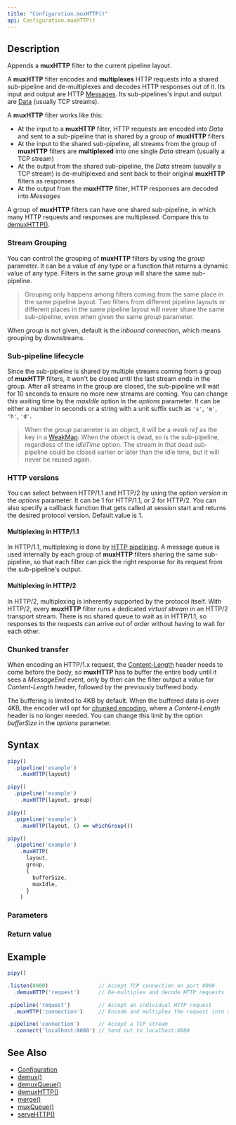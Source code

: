 ```yaml
---
title: "Configuration.muxHTTP()"
api: Configuration.muxHTTP()
---
```


## Description

Appends a **muxHTTP** filter to the current pipeline layout.

A **muxHTTP** filter encodes and **multiplexes** HTTP requests into a shared sub-pipeline and de-multiplexes and decodes HTTP responses out of it. Its input and output are HTTP [Messages](/reference/api/Message). Its sub-pipelines's input and output are [Data](/reference/api/Data) (usually TCP streams).

<FilterDiagram
  name="muxHTTP"
  input="Message"
  output="Message"
  subInput="Data"
  subOutput="Data"
  subType="mux"
/>

A **muxHTTP** filter works like this:

- At the input to a **muxHTTP** filter, HTTP requests are encoded into _Data_ and sent to a sub-pipeline that is shared by a group of **muxHTTP** filters
- At the input to the shared sub-pipeline, all streams from the group of **muxHTTP** filters are **multiplexed** into one single _Data_ stream (usually a TCP stream)
- At the output from the shared sub-pipeline, the _Data_ stream (usually a TCP stream) is de-multiplexed and sent back to their original **muxHTTP** filters as responses
- At the output from the **muxHTTP** filter, HTTP responses are decoded into _Messages_

A group of **muxHTTP** filters can have one shared sub-pipeline, in which many HTTP requests and responses are multiplexed. Compare this to [demuxHTTP()](/reference/api/Configuration/demuxHTTP).

### Stream Grouping

You can control the grouping of **muxHTTP** filters by using the _group_ parameter. It can be a value of any type or a function that returns a dynamic value of any type. Filters in the same _group_ will share the same sub-pipeline.

> Grouping only happens among filters coming from the same place in the same pipeline layout. Two filters from different pipeline layouts or different places in the same pipeline layout will never share the same sub-pipeline, even when given the same _group_ parameter.

When _group_ is not given, default is the _inbound connection_, which means grouping by downstreams.

### Sub-pipeline lifecycle

Since the sub-pipeline is shared by multiple streams coming from a group of **muxHTTP** filters, it won't be closed until the last stream ends in the group. After all streams in the group are closed, the sub-pipeline will wait for 10 seconds to ensure no more new streams are coming. You can change this waiting time by the _maxIdle_ option in the _options_ parameter. It can be either a number in seconds or a string with a unit suffix such as `'s'`, `'m'`, `'h'`, `'d'`.

> When the _group_ parameter is an object, it will be a _weak ref_ as the key in a [WeakMap](https://developer.mozilla.org/docs/Web/JavaScript/Guide/Keyed_collections#weakmap_object). When the object is dead, so is the sub-pipeline, regardless of the _idleTime_ option. The stream in that dead sub-pipeline could be closed earlier or later than the idle time, but it will never be reused again.

### HTTP versions

You can select between HTTP/1.1 and HTTP/2 by using the option _version_ in the _options_ parameter. It can be 1 for HTTP/1.1, or 2 for HTTP/2. You can also specify a callback function that gets called at session start and returns the desired protocol version. Default value is 1.

#### Multiplexing in HTTP/1.1

In HTTP/1.1, multiplexing is done by [HTTP pipelining](https://en.wikipedia.org/wiki/HTTP_pipelining). A message queue is used internally by each group of **muxHTTP** filters sharing the same sub-pipeline, so that each filter can pick the right response for its request from the sub-pipeline's output.

#### Multiplexing in HTTP/2

In HTTP/2, multiplexing is inherently supported by the protocol itself. With HTTP/2, every **muxHTTP** filter runs a dedicated _virtual stream_ in an HTTP/2 transport stream. There is no shared queue to wait as in HTTP/1.1, so responses to the requests can arrive out of order without having to wait for each other.

### Chunked transfer

When encoding an HTTP/1.x request, the [Content-Length](https://developer.mozilla.org/docs/Web/HTTP/Headers/Content-Length) header needs to come before the body, so **muxHTTP** has to buffer the entire body until it sees a _MessageEnd_ event, only by then can the filter output a value for _Content-Length_ header, followed by the previously buffered body.

The buffering is limited to 4KB by default. When the buffered data is over 4KB, the encoder will opt for [chunked encoding](https://developer.mozilla.org/docs/Web/HTTP/Headers/Transfer-Encoding#chunked_encoding), where a _Content-Length_ header is no longer needed. You can change this limit by the option _bufferSize_ in the _options_ parameter.

## Syntax

``` js
pipy()
  .pipeline('example')
    .muxHTTP(layout)

pipy()
  .pipeline('example')
    .muxHTTP(layout, group)

pipy()
  .pipeline('example')
    .muxHTTP(layout, () => whichGroup())

pipy()
  .pipeline('example')
    .muxHTTP(
      layout,
      group,
      {
        bufferSize,
        maxIdle,
      }
    )
```

### Parameters

<Parameters/>

### Return value

<ReturnValue/>

## Example

``` js
pipy()

.listen(8000)                // Accept TCP connection on port 8000
  .demuxHTTP('request')      // De-multiplex and decode HTTP requests

.pipeline('request')         // Accept an individual HTTP request
  .muxHTTP('connection')     // Encode and multiplex the request into a shared TCP stream

.pipeline('connection')      // Accept a TCP stream
  .connect('localhost:8080') // Send out to localhost:8080
```

## See Also

* [Configuration](/reference/api/Configuration)
* [demux()](/reference/api/Configuration/demux)
* [demuxQueue()](/reference/api/Configuration/demuxQueue)
* [demuxHTTP()](/reference/api/Configuration/demuxHTTP)
* [merge()](/reference/api/Configuration/merge)
* [muxQueue()](/reference/api/Configuration/muxQueue)
* [serveHTTP()](/reference/api/Configuration/serveHTTP)

